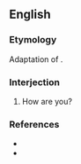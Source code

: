 ==English==

===Etymology===
Adaptation of {{etyl|ko|en}} {{term|안녕하십니까|tr=annyeonghasimnikka|lang=ko}}.

===Interjection===
{{en-interj|head=[[on]] [[your]] [[horse]], [[amigo]]?}}

# {{context|military|slang|lang=en}} How are you?

===References===
* {{reference-book |author=Dickson, Paul |year=2004 |origyear=1994 |title=War Slang: American Fighting Words and Phrases Since the Civil War |edition=2nd ed. |location=Washington, D.C. |publisher=Brassey's |id=ISBN 1-57488-710-6 |pages=p. 251}}
* {{reference-book |author=Elting, John R.; Dan Cragg; Ernest Deal |year=1984 |title=A Dictionary of Soldier Talk |location=New York |publisher=Scribners |id=ISBN 0-684-17862-1 |pages=p. 218}}
